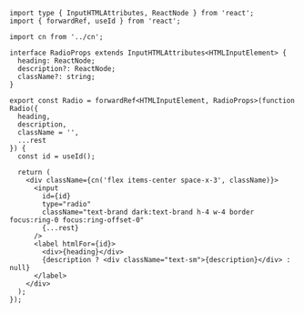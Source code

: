 ```tsx
import type { InputHTMLAttributes, ReactNode } from 'react';
import { forwardRef, useId } from 'react';

import cn from '../cn';

interface RadioProps extends InputHTMLAttributes<HTMLInputElement> {
  heading: ReactNode;
  description?: ReactNode;
  className?: string;
}

export const Radio = forwardRef<HTMLInputElement, RadioProps>(function Radio({
  heading,
  description,
  className = '',
  ...rest
}) {
  const id = useId();

  return (
    <div className={cn('flex items-center space-x-3', className)}>
      <input
        id={id}
        type="radio"
        className="text-brand dark:text-brand h-4 w-4 border focus:ring-0 focus:ring-offset-0"
        {...rest}
      />
      <label htmlFor={id}>
        <div>{heading}</div>
        {description ? <div className="text-sm">{description}</div> : null}
      </label>
    </div>
  );
});

```